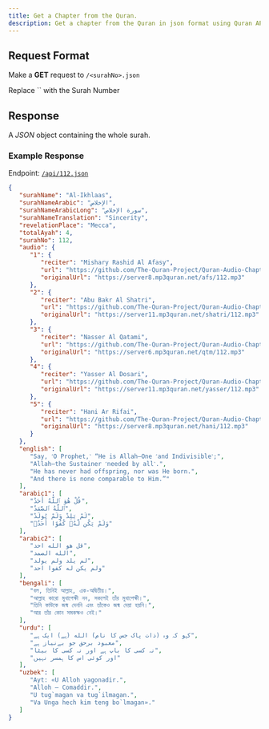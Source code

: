 ---
title: Get a Chapter from the Quran.
description: Get a chapter from the Quran in json format using Quran API
---



## Request Format

Make a **GET** request to `/<surahNo>.json`

<Callout type="info">
  Replace `<surahNo>` with the Surah Number
</Callout>

## Response

A *_JSON_* object containing the whole surah.

### Example Response

Endpoint: [`/api/112.json`](/api/112.json)

```json copy
{
   "surahName": "Al-Ikhlaas",
   "surahNameArabic": "الإخلاص",
   "surahNameArabicLong": "سورة الإخلاص",
   "surahNameTranslation": "Sincerity",
   "revelationPlace": "Mecca",
   "totalAyah": 4,
   "surahNo": 112,
   "audio": {
      "1": {
         "reciter": "Mishary Rashid Al Afasy",
         "url": "https://github.com/The-Quran-Project/Quran-Audio-Chapters/raw/refs/heads/main/Data/1/112.mp3",
         "originalUrl": "https://server8.mp3quran.net/afs/112.mp3"
      },
      "2": {
         "reciter": "Abu Bakr Al Shatri",
         "url": "https://github.com/The-Quran-Project/Quran-Audio-Chapters/raw/refs/heads/main/Data/2/112.mp3",
         "originalUrl": "https://server11.mp3quran.net/shatri/112.mp3"
      },
      "3": {
         "reciter": "Nasser Al Qatami",
         "url": "https://github.com/The-Quran-Project/Quran-Audio-Chapters/raw/refs/heads/main/Data/3/112.mp3",
         "originalUrl": "https://server6.mp3quran.net/qtm/112.mp3"
      },
      "4": {
         "reciter": "Yasser Al Dosari",
         "url": "https://github.com/The-Quran-Project/Quran-Audio-Chapters/raw/refs/heads/main/Data/4/112.mp3",
         "originalUrl": "https://server11.mp3quran.net/yasser/112.mp3"
      },
      "5": {
         "reciter": "Hani Ar Rifai",
         "url": "https://github.com/The-Quran-Project/Quran-Audio-Chapters/raw/refs/heads/main/Data/5/112.mp3",
         "originalUrl": "https://server8.mp3quran.net/hani/112.mp3"
      }
   },
   "english": [
      "Say, ˹O Prophet,˺ “He is Allah—One ˹and Indivisible˺;",
      "Allah—the Sustainer ˹needed by all˺.",
      "He has never had offspring, nor was He born.",
      "And there is none comparable to Him.”"
   ],
   "arabic1": [
      "قُلْ هُوَ ٱللَّهُ أَحَدٌ",
      "ٱللَّهُ ٱلصَّمَدُ",
      "لَمْ يَلِدْ وَلَمْ يُولَدْ",
      "وَلَمْ يَكُن لَّهُۥ كُفُوًا أَحَدٌۢ"
   ],
   "arabic2": [
      "قل هو الله احد",
      "الله الصمد",
      "لم يلد ولم يولد",
      "ولم يكن له كفوا احد"
   ],
   "bengali": [
      "বল, তিনিই আল্লাহ, এক-অদ্বিতীয়।",
      "আল্লাহ কারো মুখাপেক্ষী নন, সকলেই তাঁর মুখাপেক্ষী।",
      "তিনি কাউকে জন্ম দেননি এবং তাঁকেও জন্ম দেয়া হয়নি।",
      "আর তাঁর কোন সমকক্ষও নেই।"
   ],
   "urdu": [
      "کہو کہ وہ (ذات پاک جس کا نام) الله (ہے) ایک ہے",
      "معبود برحق جو بےنیاز ہے",
      "نہ کسی کا باپ ہے اور نہ کسی کا بیٹا",
      "اور کوئی اس کا ہمسر نہیں"
   ],
   "uzbek": [
      "Ayt: «U Alloh yagonadir.",
      "Alloh — Comaddir.",
      "U tug`magan va tug`ilmagan.",
      "Va Unga hech kim teng bo`lmagan»."
   ]
}
```
